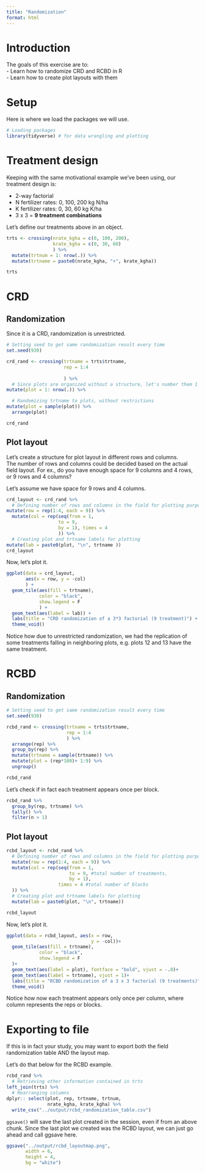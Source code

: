 ```yaml
---
title: "Randomization"
format: html
---
```


# Introduction  
The goals of this exercise are to:  
- Learn how to randomize CRD and RCBD in R  
- Learn how to create plot layouts with them  

# Setup  
Here is where we load the packages we will use.  
```r
# Loading packages
library(tidyverse) # for data wrangling and plotting
```

# Treatment design  
Keeping with the same motivational example we've been using, our treatment design is:  

-   2-way factorial\
-   N fertilizer rates: 0, 100, 200 kg N/ha\
-   K fertilizer rates: 0, 30, 60 kg K/ha\
-   3 x 3 = **9 treatment combinations**

Let's define our treatments above in an object.  
```r
trts <- crossing(nrate_kgha = c(0, 100, 200),
                 krate_kgha = c(0, 30, 60)
                 ) %>%
  mutate(trtnum = 1: nrow(.)) %>%
  mutate(trtname = paste0(nrate_kgha, "+", krate_kgha))

trts
```


# CRD  
## Randomization  
Since it is a CRD, randomization is unrestricted.  

```r
# Setting seed to get same randomization result every time
set.seed(930)

crd_rand <- crossing(trtname = trts$trtname,
                     rep = 1:4
                     
                     ) %>%
  # Since plots are organized without a structure, let's number them 1 through 36
mutate(plot = 1: nrow(.)) %>%

  # Randomizing trtname to plots, without restrictions 
mutate(plot = sample(plot)) %>%
  arrange(plot)

crd_rand
```

## Plot layout  
Let's create a structure for plot layout in different rows and columns.  
The number of rows and columns could be decided based on the actual field layout. For ex., do you have enough space for 9 columns and 4 rows, or 9 rows and 4 columns?  

Let's assume we have space for 9 rows and 4 columns.  

```r
crd_layout <- crd_rand %>%
  # Defining number of rows and columns in the field for plotting purposes
mutate(row = rep(1:4, each = 9)) %>%
  mutate(col = rep(seq(from = 1,
                   to = 9,
                   by = 1), times = 4
                   )) %>%
  # Creating plot and trtname labels for plotting
mutate(lab = paste0(plot, "\n", trtname ))
crd_layout
```

Now, let's plot it.
```r
ggplot(data = crd_layout,
       aes(x = row, y = -col)
       ) +
  geom_tile(aes(fill = trtname), 
            color = "black",
            show.legend = F
            ) +
  geom_text(aes(label = lab)) +
  labs(title = "CRD randomization of a 3*3 factorial (9 treatment)") +
  theme_void()

```

Notice how due to unrestricted randomization, we had the replication of some treatments falling in neighboring plots, e.g. plots 12 and 13 have the same treatment.  


# RCBD  
## Randomization  
```r
# Setting seed to get same randomization result every time
set.seed(930)

rcbd_rand <- crossing(trtname = trts$trtname,
                      rep = 1:4
                      ) %>%
  arrange(rep) %>%
  group_by(rep) %>%
  mutate(trtname = sample(trtname)) %>%
  mutate(plot = (rep*100)+ 1:9) %>%
  ungroup()

rcbd_rand
```

Let's check if in fact each treatment appears once per block.  
```r
rcbd_rand %>%
  group_by(rep, trtname) %>%
  tally() %>%
  filter(n > 1)
```

## Plot layout  
```r
rcbd_layout <- rcbd_rand %>%
  # Defining number of rows and columns in the field for plotting purposes
  mutate(row = rep(1:4, each = 9)) %>%
  mutate(col = rep(seq(from = 1, 
                       to = 9, #total number of treatments, 
                       by = 1), 
                   times = 4 #total number of blocks
  )) %>%
  # Creating plot and trtname labels for plotting
  mutate(lab = paste0(plot, "\n", trtname))

rcbd_layout
```

Now, let's plot it.
```r
ggplot(data = rcbd_layout, aes(x = row, 
                               y = -col))+
  geom_tile(aes(fill = trtname),
            color = "black",
            show.legend = F
  )+
  geom_text(aes(label = plot), fontface = "bold", vjust = -.8)+
  geom_text(aes(label = trtname), vjust = 1)+
  labs(title = "RCBD randomization of a 3 x 3 factorial (9 treatments)") +
  theme_void()

```

Notice how now each treatment appears only once per column, where column represents the reps or blocks.  

# Exporting to file  
If this is in fact your study, you may want to export both the field randomization table AND the layout map.  

Let's do that below for the RCBD example.  

```r
rcbd_rand %>%
  # Retrieving other information contained in trts
left_join(trts) %>%
  # Rearranging columns  
dplyr:: select(plot, rep, trtname, trtnum,
               nrate_kgha, krate_kgha) %>%
  write_csv("../output/rcbd_randomization_table.csv")

```

`ggsave()` will save the last plot created in the session, even if from an above chunk. Since the last plot we created was the RCBD layout, we can just go ahead and call ggsave here.  

```r
ggsave("../output/rcbd_layoutmap.png",
       width = 6,
       height = 4,
       bg = "white")
```


